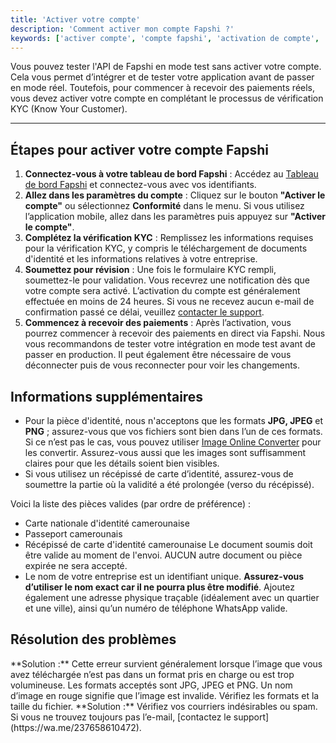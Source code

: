 ```yaml
---
title: 'Activer votre compte'
description: 'Comment activer mon compte Fapshi ?'
keywords: ['activer compte', 'compte fapshi', 'activation de compte', 'vérification compte fapshi', 'activer compte fapshi', 'vérification identité', 'fapshi vérification']
---
```


<Tip>
  Vous pouvez tester l'API de Fapshi en mode test sans activer votre compte. Cela vous permet d’intégrer et de tester votre application avant de passer en mode réel. Toutefois, pour commencer à recevoir des paiements réels, vous devez activer votre compte en complétant le processus de vérification KYC (Know Your Customer).
</Tip>

---

## Étapes pour activer votre compte Fapshi

1. **Connectez-vous à votre tableau de bord Fapshi** : Accédez au [Tableau de bord Fapshi](https://dashboard.fapshi.com) et connectez-vous avec vos identifiants.
2. **Allez dans les paramètres du compte** : Cliquez sur le bouton **"Activer le compte"** ou sélectionnez **Conformité** dans le menu. Si vous utilisez l’application mobile, allez dans les paramètres puis appuyez sur **"Activer le compte"**.
3. **Complétez la vérification KYC** : Remplissez les informations requises pour la vérification KYC, y compris le téléchargement de documents d'identité et les informations relatives à votre entreprise.
4. **Soumettez pour révision** : Une fois le formulaire KYC rempli, soumettez-le pour validation. Vous recevrez une notification dès que votre compte sera activé.
<Note>L’activation du compte est généralement effectuée en moins de 24 heures. Si vous ne recevez aucun e-mail de confirmation passé ce délai, veuillez [contacter le support](https://wa.me/237658610472).</Note>
5. **Commencez à recevoir des paiements** : Après l’activation, vous pourrez commencer à recevoir des paiements en direct via Fapshi.
<Info>Nous vous recommandons de tester votre intégration en mode test avant de passer en production. Il peut également être nécessaire de vous déconnecter puis de vous reconnecter pour voir les changements.</Info>

## Informations supplémentaires

- Pour la pièce d'identité, nous n'acceptons que les formats **JPG, JPEG** et **PNG** ; assurez-vous que vos fichiers sont bien dans l’un de ces formats. Si ce n’est pas le cas, vous pouvez utiliser [Image Online Converter](https://image.online-convert.com/convert-to-png) pour les convertir. Assurez-vous aussi que les images sont suffisamment claires pour que les détails soient bien visibles.
- Si vous utilisez un récépissé de carte d’identité, assurez-vous de soumettre la partie où la validité a été prolongée (verso du récépissé).

Voici la liste des pièces valides (par ordre de préférence) :
- Carte nationale d'identité camerounaise
- Passeport camerounais
- Récépissé de carte d'identité camerounaise
<Warning>Le document soumis doit être valide au moment de l'envoi. AUCUN autre document ou pièce expirée ne sera accepté.</Warning>
- Le nom de votre entreprise est un identifiant unique. **Assurez-vous d’utiliser le nom exact car il ne pourra plus être modifié**. Ajoutez également une adresse physique traçable (idéalement avec un quartier et une ville), ainsi qu’un numéro de téléphone WhatsApp valide.

## Résolution des problèmes

<AccordionGroup>
  <Accordion title="Erreur : nom d'image rouge affiché">
    **Solution :** Cette erreur survient généralement lorsque l’image que vous avez téléchargée n’est pas dans un format pris en charge ou est trop volumineuse. Les formats acceptés sont JPG, JPEG et PNG. Un nom d’image en rouge signifie que l’image est invalide. Vérifiez les formats et la taille du fichier.
  </Accordion>

  <Accordion title="Problème : Email non reçu">
    **Solution :** Vérifiez vos courriers indésirables ou spam. Si vous ne trouvez toujours pas l’e-mail, [contactez le support](https://wa.me/237658610472).
  </Accordion>
</AccordionGroup>
